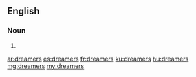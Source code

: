 ==English==

===Noun===
{{head|en|noun plural form}}

# {{plural of|dreamer|lang=en}}

[[ar:dreamers]]
[[es:dreamers]]
[[fr:dreamers]]
[[ku:dreamers]]
[[hu:dreamers]]
[[mg:dreamers]]
[[my:dreamers]]
